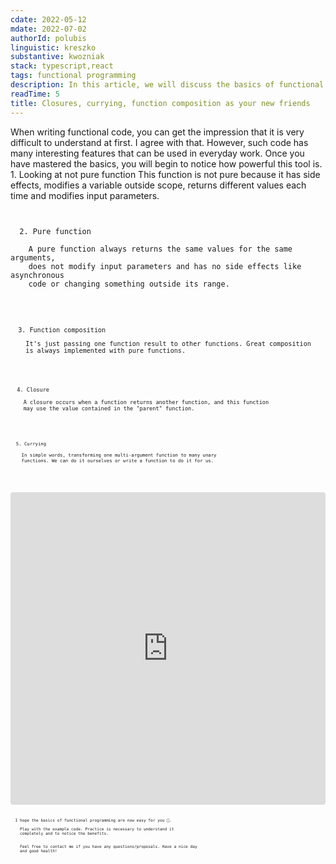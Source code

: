 ```yaml
---
cdate: 2022-05-12
mdate: 2022-07-02
authorId: polubis
linguistic: kreszko
substantive: kwozniak
stack: typescript,react
tags: functional programming
description: In this article, we will discuss the basics of functional programming. You will learn what is pure function, composition, the currying technique and the closure mechanism.
readTime: 5
title: Closures, currying, function composition as your new friends
---
```


<Prelude>
  <M>
    When writing functional code, you can get the impression that it is very
    difficult to understand at first. I agree with that.
  </M>
  <M>
    However, such code has many interesting features that can be used in
    everyday work. Once you have mastered the basics, you will begin to notice
    how powerful this tool is.
  </M>
</Prelude>

<Section>
  <XL>1. Looking at not pure function</XL>
  <M>
    This function is not pure because it has side effects, modifies a variable
    outside scope, returns different values ​​each time and modifies input
    parameters.
  </M>
  <Code
    description="Not a pure function"
    src="https://raw.githubusercontent.com/polubis/Closures-currying-function-composition-as-your-new-friends/main/src/snippets/notPureFunction.ts"
  />
</Section>

<Section>
  <XL>2. Pure function</XL>
  <M>
    A pure function always returns the same values ​​for the same arguments,
    does not modify input parameters and has no side effects like asynchronous
    code or changing something outside its range.
  </M>
  <Code
    description="Easier life with pure function"
    src="https://raw.githubusercontent.com/polubis/Closures-currying-function-composition-as-your-new-friends/main/src/snippets/pureFunction.ts"
  />
</Section>

<Section>
  <XL>3. Function composition</XL>
  <M>
    It's just passing one function result to other functions. Great composition
    is always implemented with pure functions.
  </M>
  <Code
    description="Create functionalities and read them like a book"
    src="https://raw.githubusercontent.com/polubis/Closures-currying-function-composition-as-your-new-friends/main/src/snippets/composition.ts"
  />
</Section>

<Section>
  <XL>4. Closure</XL>
  <M>
    A closure occurs when a function returns another function, and this function
    may use the value contained in the "parent" function.
  </M>
  <Code
    description={`"I will remember your value and will not let anyone else read it" - Mr Closure`}
    src="https://raw.githubusercontent.com/polubis/Closures-currying-function-composition-as-your-new-friends/main/src/snippets/closure.ts"
  />
</Section>

<Section>
  <XL>5. Currying</XL>
  <M>
    In simple words, transforming one multi-argument function to many unary
    functions. We can do it ourselves or write a function to do it for us.
  </M>
  <Code
    description="From fn(a,b) to fn(a)(b)"
    src="https://raw.githubusercontent.com/polubis/Closures-currying-function-composition-as-your-new-friends/main/src/snippets/currying.ts"
  />
</Section>

<Example>
  <iframe
    src="https://codesandbox.io/embed/beautiful-cannon-v4kdzk?fontsize=14&hidenavigation=1&theme=dark"
    style="width:100%; height:500px; border:0; border-radius: 4px; overflow:hidden;"
    title="beautiful-cannon-v4kdzk"
    allow="accelerometer; ambient-light-sensor; camera; encrypted-media; geolocation; gyroscope; hid; microphone; midi; payment; usb; vr; xr-spatial-tracking"
    sandbox="allow-forms allow-modals allow-popups allow-presentation allow-same-origin allow-scripts"
  ></iframe>
</Example>

<Summary>
  <M>I hope the basics of functional programming are now easy for you 🙂.</M>
  <M>
    Play with the example code. Practice is necessary to understand it
    completely and to notice the benefits.
  </M>
  <M>
    Feel free to contact me if you have any questions/proposals. Have a nice day
    and good health!
  </M>
</Summary>
